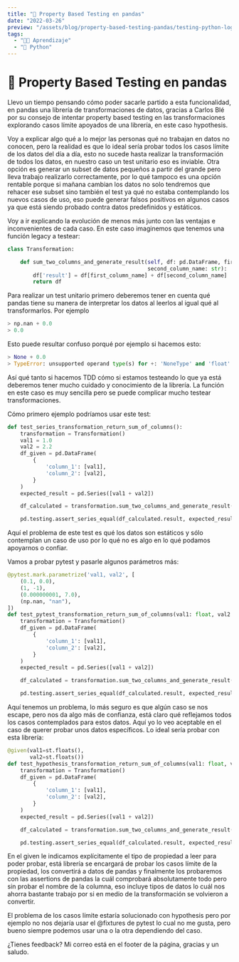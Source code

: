 ```yaml
---
title: "🐍 Property Based Testing en pandas"
date: "2022-03-26"
preview: "/assets/blog/property-based-testing-pandas/testing-python-logo.png"
tags:
  - "👨‍💻 Aprendizaje"
  - "🐍 Python"
---
```


# 🐍 Property Based Testing en pandas

Llevo un tiempo pensando cómo poder sacarle partido a esta funcionalidad, en
pandas una librería de transformaciones de datos, gracias a Carlos Blé por su
consejo de intentar property based testing en las transformaciones explorando
casos límite apoyados de una librería, en este caso hypothesis.

Voy a explicar algo qué a lo mejor las personas qué no trabajan en datos no
conocen, pero la realidad es que lo ideal sería probar todos los casos límite de
los datos del día a día, esto no sucede hasta realizar la transformación de
todos los datos, en nuestro caso un test unitario eso es inviable. Otra opción
es generar un subset de datos pequeños a partir del grande pero lleva trabajo
realizarlo correctamente, por lo qué tampoco es una opción rentable porque si
mañana cambian los datos no solo tendremos que rehacer ese subset sino también
el test ya qué no estaba contemplando los nuevos casos de uso, eso puede generar
falsos positivos en algunos casos ya que está siendo probado contra datos
predefinidos y estáticos.

Voy a ir explicando la evolución de menos más junto con las ventajas e
inconvenientes de cada caso. En este caso imaginemos que tenemos una función
legacy a testear:

```python
class Transformation:

    def sum_two_columns_and_generate_result(self, df: pd.DataFrame, first_column_name: str,
                                            second_column_name: str):
        df['result'] = df[first_column_name] + df[second_column_name]
        return df
```

Para realizar un test unitario primero deberemos tener en cuenta qué pandas
tiene su manera de interpretar los datos al leerlos al igual qué al
transformarlos. Por ejemplo

```python
> np.nan + 0.0
> 0.0
```

Esto puede resultar confuso porqué por ejemplo si hacemos esto:

```python
> None + 0.0
> TypeError: unsupported operand type(s) for +: 'NoneType' and 'float'
```

Así qué tanto si hacemos TDD cómo si estamos testeando lo que ya está deberemos
tener mucho cuidado y conocimiento de la librería. La función en este caso es
muy sencilla pero se puede complicar mucho testear transformaciones.

Cómo primero ejemplo podríamos usar este test:

```python
def test_series_transformation_return_sum_of_columns():
    transformation = Transformation()
    val1 = 1.0
    val2 = 2.2
    df_given = pd.DataFrame(
        {
            'column_1': [val1],
            'column_2': [val2],
        }
    )
    expected_result = pd.Series([val1 + val2])

    df_calculated = transformation.sum_two_columns_and_generate_result(df_given, 'column_1', 'column_2')

    pd.testing.assert_series_equal(df_calculated.result, expected_result, check_names=False)
```

Aquí el problema de este test es qué los datos son estáticos y sólo contemplan
un caso de uso por lo qué no es algo en lo qué podamos apoyarnos o confiar.

Vamos a probar pytest y pasarle algunos parámetros más:

```python
@pytest.mark.parametrize('val1, val2', [
    (0.1, 0.0),
    (1, -1),
    (0.000000001, 7.0),
    (np.nan, "nan"),
])
def test_pytest_transformation_return_sum_of_columns(val1: float, val2: float):
    transformation = Transformation()
    df_given = pd.DataFrame(
        {
            'column_1': [val1],
            'column_2': [val2],
        }
    )
    expected_result = pd.Series([val1 + val2])

    df_calculated = transformation.sum_two_columns_and_generate_result(df_given, 'column_1', 'column_2')

    pd.testing.assert_series_equal(df_calculated.result, expected_result, check_names=False)
```

Aquí tenemos un problema, lo más seguro es que algún caso se nos escape, pero
nos da algo más de confianza, está claro qué reflejamos todos los casos
contemplados para estos datos. Aquí yo lo veo aceptable en el caso de querer
probar unos datos específicos. Lo ideal sería probar con esta librería:

```python
@given(val1=st.floats(),
       val2=st.floats())
def test_hypothesis_transformation_return_sum_of_columns(val1: float, val2: float):
    transformation = Transformation()
    df_given = pd.DataFrame(
        {
            'column_1': [val1],
            'column_2': [val2],
        }
    )
    expected_result = pd.Series([val1 + val2])

    df_calculated = transformation.sum_two_columns_and_generate_result(df_given, 'column_1', 'column_2')

    pd.testing.assert_series_equal(df_calculated.result, expected_result, check_names=False)
```

En el given le indicamos explícitamente el tipo de propiedad a leer para poder
probar, está librería se encargará de probar los casos límite de la propiedad,
los convertirá a datos de pandas y finalmente los probaremos con las assertions
de pandas la cuál comprobará absolutamente todo pero sin probar el nombre de la
columna, eso incluye tipos de datos lo cuál nos ahorra bastante trabajo por si
en medio de la transformación se volvieron a convertir.

El problema de los casos límite estaría solucionado con hypothesis pero por
ejemplo no nos dejaría usar el @fixtures de pytest lo cual no me gusta, pero
bueno siempre podemos usar una o la otra dependiendo del caso.

¿Tienes feedback? Mi correo está en el footer de la página, gracias y un saludo.
